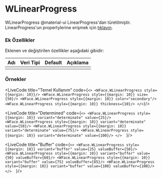 
# WLinearProgress

WLinearProgress @material-ui LinearProgress'dan türetilmiştir.
LinearProgress'un propertylerine erişmek için [tıklayın](https://material-ui.com/api/linear-progress/).

### Ek Özellikler

Eklenen ve değiştirilen özellikler aşağıdaki gibidir:

| Adı                 | Veri Tipi                                                     | Default | Açıklama                                        |
|:--------------------|:--------------------------------------------------------------|:--------|:------------------------------------------------|
|                     |                                                               |         |                                                 |


### Örnekler

<LiveCode title="Temel Kullanım" code={`
<>
  <WFace.WLinearProgress style={{margin: 10}}/>
  <WFace.WLinearProgress style={{margin: 10}} size={50}/>
  <WFace.WLinearProgress style={{margin: 10}} color="secondary"/>
  <WFace.WLinearProgress style={{margin: 10}} thickness={10}/>
</>
`}/><br/>

<LiveCode title="Determined" code={`
<>
  <WFace.WLinearProgress style={{margin: 10}} variant="determinate" value={25}/>
  <WFace.WLinearProgress style={{margin: 10}} variant="determinate" value={50}/>
  <WFace.WLinearProgress style={{margin: 10}} variant="determinate" value={75}/>
  <WFace.WLinearProgress style={{margin: 10}} variant="determinate" value={100}/>
</>  
`}/><br/>

<LiveCode title="Buffer" code={`
<>
  <WFace.WLinearProgress style={{margin: 10}} variant="buffer" value={25} valueBuffer={50}/>
  <WFace.WLinearProgress style={{margin: 10}} variant="buffer" value={50} valueBuffer={60}/>
  <WFace.WLinearProgress style={{margin: 10}} variant="buffer" value={75} valueBuffer={85}/>
  <WFace.WLinearProgress style={{margin: 10}} variant="buffer" value={100} valueBuffer={100}/>
</>  
`}/>
